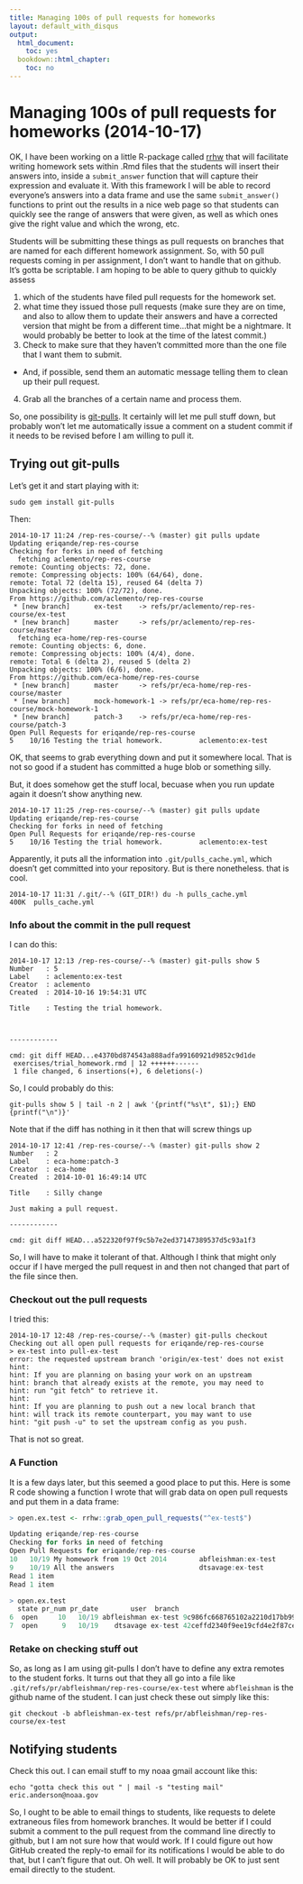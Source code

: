 ```yaml
---
title: Managing 100s of pull requests for homeworks
layout: default_with_disqus
output:
  html_document:
    toc: yes
  bookdown::html_chapter:
    toc: no
---
```


# Managing 100s of pull requests for homeworks (2014-10-17)

OK,  I have been working on a little R-package called [rrhw](https://github.com/eriqande/rrhw)
that will facilitate writing homework sets within .Rmd files that the students will insert
their answers into, inside a `submit_answer` function that will capture their expression and
evaluate it.  With this framework I will be able to record everyone's answers into a data frame
and use the same `submit_answer()` functions to print out the results in a nice web page
so that students can quickly see the range of answers that were given, as well as which ones
give the right value and which the wrong, etc.

Students will be submitting these things as pull requests on branches that are named for each
different homework assignment.  So, with 50 pull requests coming in per assignment, I don't want
to handle that on github.  It's gotta be scriptable.  I am hoping to be able to query github
to quickly assess

1. which of the students have filed pull requests for the homework set.
2. what time they issued those pull requests (make sure they are on time, and
also to allow them to update their answers and have a corrected version that might be from a
different time...that might be a nightmare.  It would probably be better to look at the time
of the latest commit.)
3. Check to make sure that they haven't committed more than the one file that I want them to
submit.
  + And, if possible, send them an automatic message telling them to clean up their pull request.
4. Grab all the branches of a certain name and process them.

So, one possibility is [git-pulls](https://github.com/schacon/git-pulls).  It certainly
will let me pull stuff down, but probably won't let me automatically issue a comment
on a student commit if it needs to be revised before I am willing to pull it.

## Trying out git-pulls {#trying-git-pulls}

Let's get it and start playing with it:
```
sudo gem install git-pulls
```
Then:
```
2014-10-17 11:24 /rep-res-course/--% (master) git pulls update
Updating eriqande/rep-res-course
Checking for forks in need of fetching
  fetching aclemento/rep-res-course
remote: Counting objects: 72, done.
remote: Compressing objects: 100% (64/64), done.
remote: Total 72 (delta 15), reused 64 (delta 7)
Unpacking objects: 100% (72/72), done.
From https://github.com/aclemento/rep-res-course
 * [new branch]      ex-test    -> refs/pr/aclemento/rep-res-course/ex-test
 * [new branch]      master     -> refs/pr/aclemento/rep-res-course/master
  fetching eca-home/rep-res-course
remote: Counting objects: 6, done.
remote: Compressing objects: 100% (4/4), done.
remote: Total 6 (delta 2), reused 5 (delta 2)
Unpacking objects: 100% (6/6), done.
From https://github.com/eca-home/rep-res-course
 * [new branch]      master     -> refs/pr/eca-home/rep-res-course/master
 * [new branch]      mock-homework-1 -> refs/pr/eca-home/rep-res-course/mock-homework-1
 * [new branch]      patch-3    -> refs/pr/eca-home/rep-res-course/patch-3
Open Pull Requests for eriqande/rep-res-course
5    10/16 Testing the trial homework.         aclemento:ex-test                          
```
OK, that seems to grab everything down and put it somewhere local.  That is not so good
if a student has committed a huge blob or something silly.

But, it does somehow get the stuff local, becuase when you run update again it doesn't
show anything new.
```
2014-10-17 11:25 /rep-res-course/--% (master) git pulls update
Updating eriqande/rep-res-course
Checking for forks in need of fetching
Open Pull Requests for eriqande/rep-res-course
5    10/16 Testing the trial homework.         aclemento:ex-test                                 
```
Apparently, it puts all the information into `.git/pulls_cache.yml`, which doesn't get committed into your
repository.  But is there nonetheless.  that is cool.
```
2014-10-17 11:31 /.git/--% (GIT_DIR!) du -h pulls_cache.yml
400K  pulls_cache.yml
```

### Info about the commit in the pull request
I can do this:
```
2014-10-17 12:13 /rep-res-course/--% (master) git-pulls show 5
Number   : 5
Label    : aclemento:ex-test
Creator  : aclemento
Created  : 2014-10-16 19:54:31 UTC

Title    : Testing the trial homework.



------------

cmd: git diff HEAD...e4370bd874543a888adfa99160921d9852c9d1de
 exercises/trial_homework.rmd | 12 ++++++------
 1 file changed, 6 insertions(+), 6 deletions(-)
```

So, I could probably do this:
```
git-pulls show 5 | tail -n 2 | awk '{printf("%s\t", $1);} END {printf("\n")}' 
```
Note that if the diff has nothing in it then that will screw things up
```
2014-10-17 12:41 /rep-res-course/--% (master) git-pulls show 2
Number   : 2
Label    : eca-home:patch-3
Creator  : eca-home
Created  : 2014-10-01 16:49:14 UTC

Title    : Silly change

Just making a pull request.

------------

cmd: git diff HEAD...a522320f97f9c5b7e2ed37147389537d5c93a1f3

```
So, I will have to make it tolerant of that. Although I think that might only occur if I have merged the
pull request in and then not changed that part of the file since then.

### Checkout out the pull requests
I tried this:
```
2014-10-17 12:48 /rep-res-course/--% (master) git-pulls checkout
Checking out all open pull requests for eriqande/rep-res-course
> ex-test into pull-ex-test
error: the requested upstream branch 'origin/ex-test' does not exist
hint: 
hint: If you are planning on basing your work on an upstream
hint: branch that already exists at the remote, you may need to
hint: run "git fetch" to retrieve it.
hint: 
hint: If you are planning to push out a new local branch that
hint: will track its remote counterpart, you may want to use
hint: "git push -u" to set the upstream config as you push.
```
That is not so great.


### A Function
It is a few days later, but this seemed a good place to put this.  Here is some
R code showing a function I wrote that will grab data on open pull requests and
put them in a data frame:
```r
> open.ex.test <- rrhw::grab_open_pull_requests("^ex-test$")

Updating eriqande/rep-res-course
Checking for forks in need of fetching
Open Pull Requests for eriqande/rep-res-course
10   10/19 My homework from 19 Oct 2014        abfleishman:ex-test                               
9    10/19 All the answers                     dtsavage:ex-test                                  
Read 1 item
Read 1 item

> open.ex.test
  state pr_num pr_date        user  branch                                   commit num_files        files
6  open     10   10/19 abfleishman ex-test 9c986fc668765102a2210d17bb99b57ebaa63123         1 lectures....
7  open      9   10/19    dtsavage ex-test 42ceffd2340f9ee19cfd4e2f87ce0f47e378bb25         1 lectures....
```

### Retake on checking stuff out
So, as long as I am using git-pulls I don't have to define any extra
remotes to the student forks.  It turns out that they all go into
a file like `.git/refs/pr/abfleishman/rep-res-course/ex-test` where
`abfleishman` is the github name of the student.  I can just check these out
simply like this:
```
git checkout -b abfleishman-ex-test refs/pr/abfleishman/rep-res-course/ex-test 
```
## Notifying students

Check this out.  I can email stuff to my noaa gmail account like this:
```
echo "gotta check this out " | mail -s "testing mail" eric.anderson@noaa.gov
```
So, I ought to be able to email things to students, like requests to delete extraneous files from
homework branches.  It would be better if I could submit a comment to the pull request from the command
line directly to github, but I am not sure how that would work.  If I could figure out how GitHub created the
reply-to email for its notifications I would be able to do that, but I can't figure that out.  Oh well.  It will
probably be OK to just sent email directly to the student.


